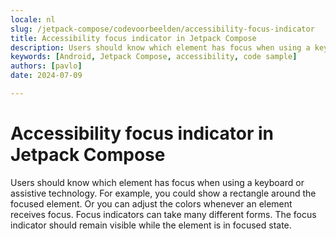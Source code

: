```yaml
---
locale: nl
slug: /jetpack-compose/codevoorbeelden/accessibility-focus-indicator
title: Accessibility focus indicator in Jetpack Compose
description: Users should know which element has focus when using a keyboard or assistive technology.
keywords: [Android, Jetpack Compose, accessibility, code sample]
authors: [pavlo]
date: 2024-07-09

---
```


# Accessibility focus indicator in Jetpack Compose

Users should know which element has focus when using a keyboard or assistive technology. For example, you could show a rectangle around the focused element. Or you can adjust the colors whenever an element receives focus. Focus indicators can take many different forms. The focus indicator should remain visible while the element is in focused state.

<CodeSample id="accessibility-focus-indicator" platform="jetpack-compose" locale="nl"/>
